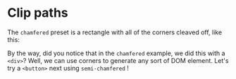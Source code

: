 

# Clip paths

The `chamfered` preset is a rectangle with all of the corners cleaved off, like this:

By the way, did you notice that in the `chamfered` example, we did this with a `<div>`? Well, we can use corners to generate any sort of DOM element. Let's try a `<button>` next using `semi-chamfered` !

<SemiChamferedButton />

<SemiChamferedButtonCode />
